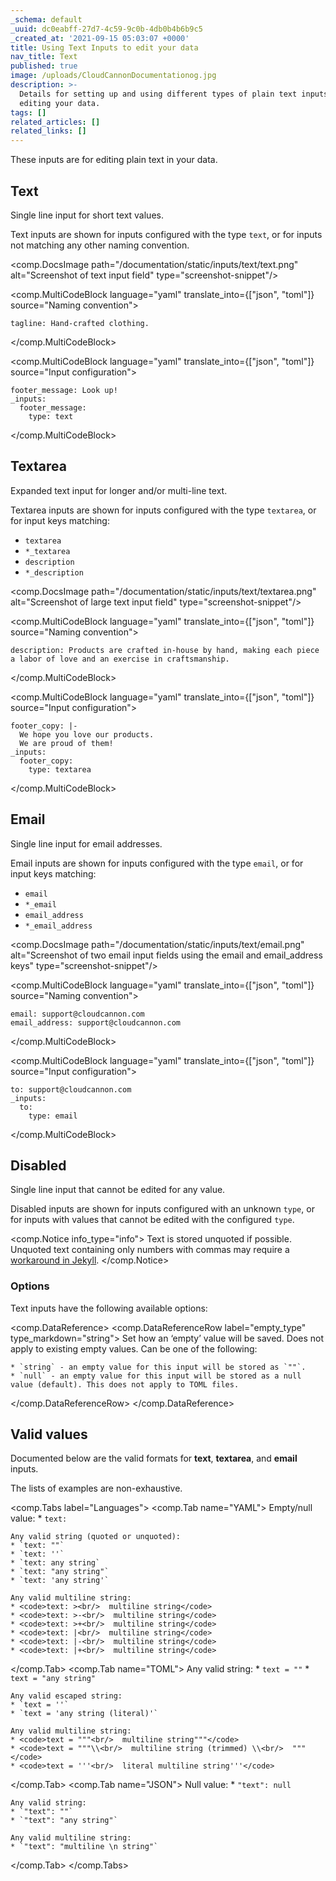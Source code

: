 ```yaml
---
_schema: default
_uuid: dc0eabff-27d7-4c59-9c0b-4db0b4b6b9c5
_created_at: '2021-09-15 05:03:07 +0000'
title: Using Text Inputs to edit your data
nav_title: Text
published: true
image: /uploads/CloudCannonDocumentationog.jpg
description: >-
  Details for setting up and using different types of plain text inputs for
  editing your data.
tags: []
related_articles: []
related_links: []
---
```

These inputs are for editing plain text in your data.

## Text

Single line input for short text values.

Text inputs are shown for inputs configured with the type `text`, or for inputs not matching any other naming convention.

<comp.DocsImage path="/documentation/static/inputs/text/text.png" alt="Screenshot of text input field" type="screenshot-snippet"/>

<comp.MultiCodeBlock language="yaml" translate_into={["json", "toml"]} source="Naming convention">
```
tagline: Hand-crafted clothing.
```
</comp.MultiCodeBlock>

<comp.MultiCodeBlock language="yaml" translate_into={["json", "toml"]} source="Input configuration">
```
footer_message: Look up!
_inputs:
  footer_message:
    type: text
```
</comp.MultiCodeBlock>

## Textarea

Expanded text input for longer and/or multi-line text.

Textarea inputs are shown for inputs configured with the type `textarea`, or for input keys matching:

* `textarea`
* `*_textarea`
* `description`
* `*_description`

<comp.DocsImage path="/documentation/static/inputs/text/textarea.png" alt="Screenshot of large text input field" type="screenshot-snippet"/>

<comp.MultiCodeBlock language="yaml" translate_into={["json", "toml"]} source="Naming convention">
```
description: Products are crafted in-house by hand, making each piece a labor of love and an exercise in craftsmanship.
```
</comp.MultiCodeBlock>

<comp.MultiCodeBlock language="yaml" translate_into={["json", "toml"]} source="Input configuration">
```
footer_copy: |-
  We hope you love our products.
  We are proud of them!
_inputs:
  footer_copy:
    type: textarea
```
</comp.MultiCodeBlock>

## Email

Single line input for email addresses.

Email inputs are shown for inputs configured with the type `email`, or for input keys matching:

* `email`
* `*_email`
* `email_address`
* `*_email_address`

<comp.DocsImage path="/documentation/static/inputs/text/email.png" alt="Screenshot of two email input fields using the email and email_address keys" type="screenshot-snippet"/>

<comp.MultiCodeBlock language="yaml" translate_into={["json", "toml"]} source="Naming convention">
```
email: support@cloudcannon.com
email_address: support@cloudcannon.com
```
</comp.MultiCodeBlock>

<comp.MultiCodeBlock language="yaml" translate_into={["json", "toml"]} source="Input configuration">
```
to: support@cloudcannon.com
_inputs:
  to:
    type: email
```
</comp.MultiCodeBlock>

## Disabled

Single line input that cannot be edited for any value.

Disabled inputs are shown for inputs configured with an unknown `type`, or for inputs with values that cannot be edited with the configured `type`.

<comp.Notice info_type="info">
  Text is stored unquoted if possible. Unquoted text containing only numbers with commas may require a [workaround in Jekyll](/documentation/articles/patching-yaml-number-parsing-for-jekyll).
</comp.Notice>

### Options

Text inputs have the following available options:

<comp.DataReference>
 <comp.DataReferenceRow label="empty_type" type_markdown="string">
    Set how an ‘empty’ value will be saved. Does not apply to existing empty values. Can be one of the following:

    * `string` - an empty value for this input will be stored as `""`.
    * `null` - an empty value for this input will be stored as a null value (default). This does not apply to TOML files.
 </comp.DataReferenceRow>
</comp.DataReference>

## Valid values

Documented below are the valid formats for **text**, **textarea**, and **email** inputs.

The lists of examples are non-exhaustive.

<comp.Tabs label="Languages">
 <comp.Tab name="YAML">
    Empty/null value:
    * `text: `

    Any valid string (quoted or unquoted):
    * `text: ""`
    * `text: ''`
    * `text: any string`
    * `text: "any string"`
    * `text: 'any string'`

    Any valid multiline string:
    * <code>text: ><br/>  multiline string</code>
    * <code>text: >-<br/>  multiline string</code>
    * <code>text: >+<br/>  multiline string</code>
    * <code>text: |<br/>  multiline string</code>
    * <code>text: |-<br/>  multiline string</code>
    * <code>text: |+<br/>  multiline string</code>
 </comp.Tab>
  <comp.Tab name="TOML">
    Any valid string:
    * `text = ""`
    * `text = "any string"`

    Any valid escaped string:
    * `text = ''`
    * `text = 'any string (literal)'`

    Any valid multiline string:
    * <code>text = """<br/>  multiline string"""</code>
    * <code>text = """\\<br/>  multiline string (trimmed) \\<br/>  """</code>
    * <code>text = '''<br/>  literal multiline string'''</code>
 </comp.Tab>
  <comp.Tab name="JSON">
    Null value:
    * `"text": null`

    Any valid string:
    * `"text": ""`
    * `"text": "any string"`

    Any valid multiline string:
    * `"text": "multiline \n string"`
 </comp.Tab>
</comp.Tabs>